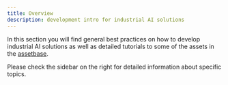 ```yaml
---
title: Overview
description: development intro for industrial AI solutions
---
```


In this section you will find general best practices on how to develop industrial AI solutions as well as detailed tutorials to some of the assets in the [assetbase](/assetbase).
 
Please check the sidebar on the right for detailed information about specific topics.
